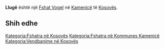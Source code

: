 {{Fshat në Kosovës
 | Emri                = Llugë
| sqi_N_name = Llugë
| sqi_N_FULL_NAME_RO = Llugë
| sqi_N_FULL_NAME_ND_RO = Lluge
| sqi_N_SORT_NAME_RG = LLUGE
| sqi_N_FULL_NAME_RG = Llugë
| sqi_N_FULL_NAME_ND_RG = Lluge
| sqi_V_name = Lluga
| sqi_V_FULL_NAME_RO = Lluga Llugovo Lugmiri
| sqi_V_FULL_NAME_ND_RO = Lluga Llugovo Lugmiri
| sqi_V_SORT_NAME_RG = LLUGA LLUGOVO LUGMIRI
| sqi_V_FULL_NAME_RG = Lluga Llugovo Lugmiri
| sqi_V_FULL_NAME_ND_RG = Lluga Llugovo Lugmiri
| srp_N_name = Lugovo
| srp_N_FULL_NAME_RO = Lugovo
| srp_N_FULL_NAME_ND_RO = Lugovo
| srp_N_SORT_NAME_RG = LUGOVO
| srp_N_FULL_NAME_RG = Lugovo
| srp_N_FULL_NAME_ND_RG = Lugovo
| srp_NS_name = Лугово
| srp_NS_FULL_NAME_RO = Лугово
| srp_NS_FULL_NAME_ND_RO = Лугово
| srp_NS_SORT_NAME_RG = ЛУГОВО
| srp_NS_FULL_NAME_RG = Лугово
| srp_NS_FULL_NAME_ND_RG = Лугово
| std_V_name = Lugmir
| std_V_FULL_NAME_RO = Lugmir
| std_V_FULL_NAME_ND_RO = Lugmir
| std_V_SORT_NAME_RG = LUGMIR
| std_V_FULL_NAME_RG = Lugmir
| std_V_FULL_NAME_ND_RG = Lugmir

 | Emri (Rasa dhanore) = 
 | Figura              = 
 | Shteti              = Kosovo
 | Komuna              = Kamenicë
 | Kodi postar         = 
 | Sipërfaqja          = 

 | Popullsia           = 

 | Regj. i popullsisë  = 
 | Dend. e popullsisë  = 
 | Faqja zyrtare       = 
 <!--- Koordinatat ----> 
 | Gjerësia            = 42.75
 | Gjatësia            = 20.461389
 | Lartësia            = 
}}
'''Llugë''' është një [[Fshat Vogel]] në [[Kamenicë]] të [[Kosovës]].

<!-- == Gjeografia == -->
<!-- == Historia == -->
<!-- == Demografia == -->
== Shih edhe ==
{{Komuna Kamenicë}}
{{Kosovo-Administrata-Cung}}

[[Kategoria:Fshatra në Kosovës]]
[[Kategoria:Fshatra në Kommunes Kamenicë]]
[[Kategoria:Vendbanime në Kosovës]]